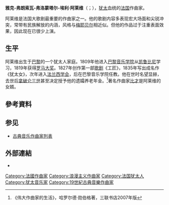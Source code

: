{{Infobox classical
| 中文名       = 阿莱维
| 画像         = Fromental Halevy by Etienne Carjat-crop.jpg 
| 附注         =      
| 原文名       = Jacques-François-Fromental-Élie Halévy
| 国别         = 法国   
| 出生日期     = {{birth date|1799|5|27}}
| 出生地       = 巴黎
| 逝世日期     = {{death date and age|1862|3|17|1799|5|27}}
| 逝世地       = 尼斯
| 所属时期     = 浪漫主义
| 所属乐派     =  
| 擅长作品类型 = 歌剧
| 代表作       = 歌剧《犹太女》《闪电》《塞浦路斯女王》
| 师从         = [[凯鲁比尼|凯鲁比尼]]
| 学生         = [[圣桑|圣桑]]，[[古诺|古诺]]，[[马蒙泰尔|马蒙泰尔]]，[[比才|比才]]
| 官方网站     = 
}}

'''雅克-弗朗索瓦-弗洛蒙塔尔-埃利·阿莱维'''（{{lang-fr|Jacques-François-Fromental-Élie Halévy}}；{{bd|1799年|5月27日|1862年|3月17日}}），[[犹太|犹太]]血统的[[法国|法国]]作曲家。

阿莱维是法国大歌剧最重要的作曲家之一。他的歌剧内容多表现宏大场面和尖锐冲突，常带有民族解放的内涵，风格与[[梅耶贝尔|梅耶贝尔]]相近似。但他的作品过于注重表面效果，因此现在已很少上演。

== 生平 ==
阿莱维出生于[[巴黎|巴黎]]的一个犹太人家庭。1809年他进入[[巴黎音乐学院|巴黎音乐学院]]从[[凯鲁比尼|凯鲁比尼]]学习，1819年获得[[罗马大奖|罗马大奖]]。1827年创作第一部[[歌剧|歌剧]]《工匠》，1835年写出成名作《犹太女》，次年进入[[法兰西学会|法兰西学会]]，后在巴黎音乐学院任教。他在世时名望显赫，去世后[[拿破仑三世|拿破仑三世]]甚至决定授予他的遗孀养老年金。<ref>《伟大作曲家的生活》，哈罗尔德·勋伯格著，三联书店2007年版</ref>著名作曲家[[比才|比才]]是阿莱维的女婿。

== 參考資料 ==
<references/>

== 参见 ==
* [[古典音乐作曲家列表|古典音乐作曲家列表]]

== 外部連結 ==
{{Commons category}}
* {{IMSLP|id=Halévy, Fromental}}

{{浪漫主義}}
{{Authority control}}

{{DEFAULTSORT:Halevy, Fromental}}
[[Category:法國作曲家|Category:法國作曲家]]
[[Category:浪漫主义作曲家|Category:浪漫主义作曲家]]
[[Category:法国犹太人|Category:法国犹太人]]
[[Category:犹太音乐家|Category:犹太音乐家]]
[[Category:19世紀古典音樂作曲家|Category:19世紀古典音樂作曲家]]